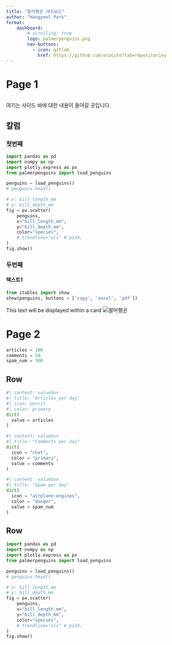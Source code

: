 ```yaml
---
title: "팔머펭귄 대쉬보드"
author: "Hangyeol Park"
format: 
    dashboard:
        # scrolling: true 
        logo: palmerpenguins.png
        nav-buttons:
          - icon: gitlab
            href: https://github.com/otacute?tab=repositories
---
```


# Page 1

## {.sidebar}
여기는 사이드 바에 대한 내용이 들어갈 곳입니다.

## 칼럼

### 첫번째{height="60%"}

```python
import pandas as pd
import numpy as np
import plotly.express as px
from palmerpenguins import load_penguins

penguins = load_penguins()
# penguins.head()

# x: bill_length_mm
# y: bill_depth_mm  
fig = px.scatter(
    penguins,
    x="bill_length_mm",
    y="bill_depth_mm",
    color="species",
    # trendline="ols" # p134.
)
fig.show()
```


### 두번째{height="40%"}

#### 텍스트1 {.tabset}

```python
from itables import show
show(penguins, buttons = ['copy', 'excel', 'pdf'])
```

::: {.card title="My Title"}
This text will be displayed within a card
![팔머펭귄](palmerpenguins.png)
:::

# Page 2

```python
articles = 100
comments = 50
spam_num = 300
```

## Row 

```python
#| content: valuebox
#| title: "Articles per day"
#| icon: pencil
#| color: primary
dict(
  value = articles
)
```

```python
#| content: valuebox
#| title: "Comments per day"
dict(
  icon = "chat",
  color = "primary",
  value = comments
)
```

```python
#| content: valuebox
#| title: "Spam per day"
dict(
  icon = "airplane-engines",
  color = "danger",
  value = spam_num
)
```

## Row 
```python
import pandas as pd
import numpy as np
import plotly.express as px
from palmerpenguins import load_penguins

penguins = load_penguins()
# penguins.head()

# x: bill_length_mm
# y: bill_depth_mm  
fig = px.scatter(
    penguins,
    x="bill_length_mm",
    y="bill_depth_mm",
    color="species",
    # trendline="ols" # p134.
)
fig.show()
```